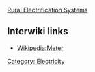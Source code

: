{{stub}}
[[Rural Electrification Systems]]
== Interwiki links ==

* [[Wikipedia:Meter]]

[[Category: Electricity]]